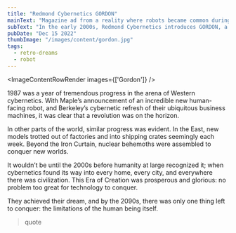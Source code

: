 ```yaml
---
title: "Redmond Cybernetics GORDON"
mainText: "Magazine ad from a reality where robots became common during the microcomputer era."
subText: "In the early 2000s, Redmond Cybernetics introduces GORDON, a series of interfacer robots."
pubDate: "Dec 15 2022"
thumbImage: "/images/content/gordon.jpg"
tags:
  - retro-dreams
  - robot
---
```



<ImageContentRowRender 
  images={['Gordon']}
/>

<TextContentRow>
  1987 was a year of tremendous progress in the arena of Western cybernetics. With Maple’s announcement of an incredible new human-facing robot, and Berkeley’s cybernetic refresh of their ubiquitous business machines, it was clear that a revolution was on the horizon.

  In other parts of the world, similar progress was evident. In the East, new models trotted out of factories and into shipping crates seemingly each week. Beyond the Iron Curtain, nuclear behemoths were assembled to conquer new worlds.

  It wouldn’t be until the 2000s before humanity at large recognized it; when cybernetics found its way into every home, every city, and everywhere there was civilization. This Era of Creation was prosperous and glorious: no problem too great for technology to conquer.

  They achieved their dream, and by the 2090s, there was only one thing left to conquer: the limitations of the human being itself.

  > quote
</TextContentRow>